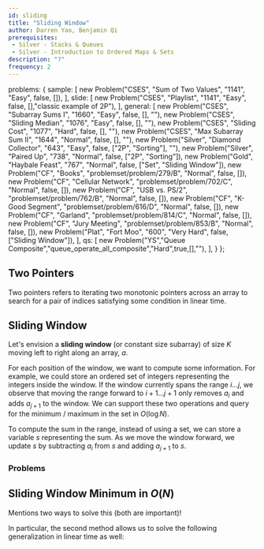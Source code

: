 ```yaml
---
id: sliding
title: "Sliding Window"
author: Darren Yao, Benjamin Qi
prerequisites:
 - Silver - Stacks & Queues
 - Silver - Introduction to Ordered Maps & Sets
description: "?"
frequency: 2
---
```



  problems: {
    sample: [
      new Problem("CSES", "Sum of Two Values", "1141", "Easy", false, []),
    ],
    slide: [
      new Problem("CSES", "Playlist", "1141", "Easy", false, [],"classic example of 2P"),
      ],
    general: [
      new Problem("CSES", "Subarray Sums I", "1660", "Easy", false, [], ""),
      new Problem("CSES", "Sliding Median", "1076", "Easy", false, [], ""),
      new Problem("CSES", "Sliding Cost", "1077", "Hard", false, [], ""),
      new Problem("CSES", "Max Subarray Sum II", "1644", "Normal", false, [], ""),
      new Problem("Silver", "Diamond Collector", "643", "Easy", false, ["2P", "Sorting"], ""),
      new Problem("Silver", "Paired Up", "738", "Normal", false, ["2P", "Sorting"]),
      new Problem("Gold", "Haybale Feast", "767", "Normal", false, ["Set", "Sliding Window"]),
      new Problem("CF", "Books", "problemset/problem/279/B", "Normal", false, []),
      new Problem("CF", "Cellular Network", "problemset/problem/702/C", "Normal", false, []),
      new Problem("CF", "USB vs. PS/2", "problemset/problem/762/B", "Normal", false, []),
      new Problem("CF", "K-Good Segment", "problemset/problem/616/D", "Normal", false, []),
      new Problem("CF", "Garland", "problemset/problem/814/C", "Normal", false, []),
      new Problem("CF", "Jury Meeting", "problemset/problem/853/B", "Normal", false, []),
      new Problem("Plat", "Fort Moo", "600", "Very Hard", false, ["Sliding Window"]),
    ],
    qs: [
      new Problem("YS","Queue Composite","queue_operate_all_composite","Hard",true,[],""),
    ],
  }
};


## Two Pointers

<problems-list problems={metadata.problems.sample} />

Two pointers refers to iterating two monotonic pointers across an array to search for a pair of indices satisfying some condition in linear time.

<resources>
  <resource source="CPH" title="8.1 - Two Pointers"></resource>
  <resource source="IUSACO" title="14.1 - Two Pointers"></resource>
</resources>

## Sliding Window

<problems-list problems={metadata.problems.slide} />

Let's envision a **sliding window** (or constant size subarray) of size $K$ moving left to right along an array, $a$. 

For each position of the window, we want to compute some information. For example, we could store an ordered set of integers representing the integers inside the window. If the window currently spans the range $i \dots j$, we observe that moving the range forward to $i+1 \dots j+1$ only removes $a_i$ and adds $a_{j+1}$ to the window. We can support these two operations and query for the minimum / maximum in the set in $O(\log N)$. 

To compute the sum in the range, instead of using a set, we can store a variable $s$ representing the sum. As we move the window forward, we update $s$ by subtracting $a_i$ from $s$ and adding $a_{j+1}$ to $s$.

<resources>
  <resource source="Medium" title="Introduction to Sliding Window Algorithms" url="https://levelup.gitconnected.com/an-introduction-to-sliding-window-algorithms-5533c4fe1cc7"> </resource>
  <resource source="GFG" title="Window Sliding Technique" url="window-sliding-technique"> </resource>
</resources>

### Problems

<problems-list problems={metadata.problems.general} />

## Sliding Window Minimum in $O(N)$

<resources>
  <resource source="cp-algo" title="Minimum stack / Minimum queue" url="data_structures/stack_queue_modification.html" starred>Mentions two ways to solve this (both are important)!</resource>
</resources>

In particular, the second method allows us to solve the following generalization in linear time as well:

<problems-list problems={metadata.problems.qs} />
